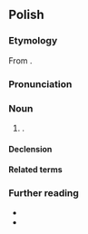 {{also|herbatką}}
==Polish==

===Etymology===
From {{af|pl|herbata|-ka}}.

===Pronunciation===
{{pl-p|a=LL-Q809 (pol)-Poemat-herbatka.wav}}

===Noun===
{{pl-noun|f}}

# {{diminutive of|pl|herbata}}.

====Declension====
{{pl-decl-noun-f}}

====Related terms====
{{col3|pl|title=nouns|herbata|herbacina|herbaciarnia|herbatnik|herbatnica|herbaciarka}}
{{col3|pl|title=adjectives|herbaciany|herbatni|herbatowy}}

===Further reading===
* {{R:pl:WSJP}}
* {{R:pl:PWN}}

{{C|pl|Tea}}